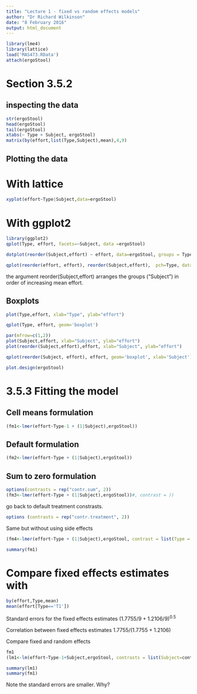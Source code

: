 ```yaml
---
title: "Lecture 1 - fixed vs random effects models"
author: "Dr Richard Wilkinson"
date: "8 February 2016"
output: html_document
---
```


```r
library(lme4)
library(lattice)
load('MAS473.RData')
attach(ergoStool)

```

# Section 3.5.2 

## inspecting the data

```r
str(ergoStool)
head(ergoStool)
tail(ergoStool)
xtabs(~ Type + Subject, ergoStool)
matrix(by(effort,list(Type,Subject),mean),4,9)
```

## Plotting the data

# With lattice
```r
xyplot(effort~Type|Subject,data=ergoStool)
```

# With ggplot2

```r
library(ggplot2)
qplot(Type, effort, facets=~Subject, data =ergoStool)
```

```r
dotplot(reorder(Subject,effort) ~ effort, data=ergoStool, groups = Type, type = c("p"),pch=Type, par.settings=simpleTheme(pch=Type), xlab = "Effort to arise (Borg scale)", auto.key = list(columns=4))
```

```r
qplot(reorder(effort, effort), reorder(Subject,effort),  pch=Type, data =ergoStool, color=Type,xlab = "Effort to arise (Borg scale)")
```

the argument reorder(Subject,effort) arranges the groups ("Subject") in order of increasing mean effort. 

## Boxplots

```r
plot(Type,effort, xlab="Type", ylab="effort")
```

```r
qplot(Type, effort, geom='boxplot')
```


```r
par(mfrow=c(1,2))
plot(Subject,effort, xlab="Subject", ylab="effort")
plot(reorder(Subject,effort),effort, xlab="Subject", ylab="effort") 
```

```r
qplot(reorder(Subject, effort), effort, geom='boxplot', xlab='Subject')
```

```r
plot.design(ergoStool)
```

# 3.5.3 Fitting the model

## Cell means formulation
```r
(fm1<-lmer(effort~Type-1 + (1|Subject),ergoStool))
```


## Default formulation
```r
(fm2<-lmer(effort~Type + (1|Subject),ergoStool))
```

## Sum to zero formulation

```r
options(contrasts = rep("contr.sum", 2))
(fm3<-lmer(effort~Type + (1|Subject),ergoStool))#, contrast = ))
```

go back to default treatment constrasts.

```r
options (contrasts = rep("contr.treatment", 2))
```

Same but without using side effects

```r
(fm4<-lmer(effort~Type + (1|Subject),ergoStool, contrast = list(Type = contr.sum)))

```

```r
summary(fm1)

```

# Compare fixed effects estimates with
```r
by(effort,Type,mean)
mean(effort[Type=='T1'])
```

Standard errors for the fixed effects estimates
$(1.7755/9+1.2106/9)^{0.5}$


Correlation between fixed effects estimates
$1.7755/(1.7755+1.2106)$


Compare fixed and random effects


```r
fm1
(lm1<-lm(effort~Type-1+Subject,ergoStool, contrasts = list(Subject=contr.sum)))
```

```r
summary(lm1)
summary(fm1)

```

Note the standard errors are smaller.
Why?


